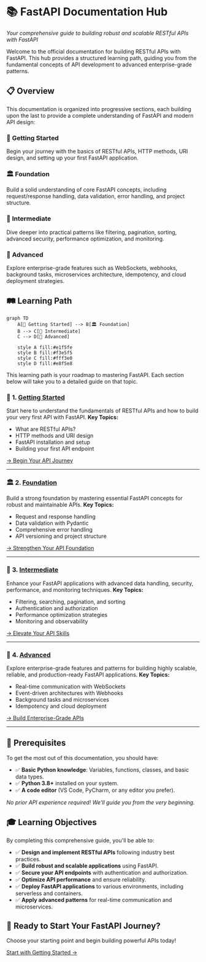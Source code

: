 # 📚 FastAPI Documentation Hub

*Your comprehensive guide to building robust and scalable RESTful APIs with FastAPI*

Welcome to the official documentation for building RESTful APIs with FastAPI. This hub provides a structured learning path, guiding you from the fundamental concepts of API development to advanced enterprise-grade patterns.

## 📋 Overview

This documentation is organized into progressive sections, each building upon the last to provide a complete understanding of FastAPI and modern API design:

### 🚀 **Getting Started**
Begin your journey with the basics of RESTful APIs, HTTP methods, URI design, and setting up your first FastAPI application.

### 🏛️ **Foundation**
Build a solid understanding of core FastAPI concepts, including request/response handling, data validation, error handling, and project structure.

### 🚀 **Intermediate**
Dive deeper into practical patterns like filtering, pagination, sorting, advanced security, performance optimization, and monitoring.

### 🏢 **Advanced**
Explore enterprise-grade features such as WebSockets, webhooks, background tasks, microservices architecture, idempotency, and cloud deployment strategies.

## 🛤️ Learning Path

```mermaid
graph TD
    A[🚀 Getting Started] --> B[🏛️ Foundation]
    B --> C[🚀 Intermediate]
    C --> D[🏢 Advanced]

    style A fill:#e1f5fe
    style B fill:#f3e5f5
    style C fill:#fff3e0
    style D fill:#e8f5e8
```

This learning path is your roadmap to mastering FastAPI. Each section below will take you to a detailed guide on that topic.

### 🚀 **1. [Getting Started](/docs/01_getting-started)**
Start here to understand the fundamentals of RESTful APIs and how to build your very first API with FastAPI.
**Key Topics:**
- What are RESTful APIs?
- HTTP methods and URI design
- FastAPI installation and setup
- Building your first API endpoint

[→ Begin Your API Journey](/docs/01_getting-started)

---

### 🏛️ **2. [Foundation](/docs/02_foundation)**
Build a strong foundation by mastering essential FastAPI concepts for robust and maintainable APIs.
**Key Topics:**
- Request and response handling
- Data validation with Pydantic
- Comprehensive error handling
- API versioning and project structure

[→ Strengthen Your API Foundation](/docs/02_foundation)

---

### 🚀 **3. [Intermediate](/docs/03_intermediate)**
Enhance your FastAPI applications with advanced data handling, security, performance, and monitoring techniques.
**Key Topics:**
- Filtering, searching, pagination, and sorting
- Authentication and authorization
- Performance optimization strategies
- Monitoring and observability

[→ Elevate Your API Skills](/docs/03_intermediate)

---

### 🏢 **4. [Advanced](/docs/04_advanced)**
Explore enterprise-grade features and patterns for building highly scalable, reliable, and production-ready FastAPI applications.
**Key Topics:**
- Real-time communication with WebSockets
- Event-driven architectures with Webhooks
- Background tasks and microservices
- Idempotency and cloud deployment

[→ Build Enterprise-Grade APIs](/docs/04_advanced)

---

## 🎯 Prerequisites

To get the most out of this documentation, you should have:
- ✅ **Basic Python knowledge**: Variables, functions, classes, and basic data types.
- ✅ **Python 3.8+** installed on your system.
- ✅ **A code editor** (VS Code, PyCharm, or any editor you prefer).

*No prior API experience required! We'll guide you from the very beginning.*

## 🎓 Learning Objectives

By completing this comprehensive guide, you'll be able to:
- ✅ **Design and implement RESTful APIs** following industry best practices.
- ✅ **Build robust and scalable applications** using FastAPI.
- ✅ **Secure your API endpoints** with authentication and authorization.
- ✅ **Optimize API performance** and ensure reliability.
- ✅ **Deploy FastAPI applications** to various environments, including serverless and containers.
- ✅ **Apply advanced patterns** for real-time communication and microservices.

## 🚀 Ready to Start Your FastAPI Journey?

Choose your starting point and begin building powerful APIs today!

[Start with Getting Started →](/docs/01_getting-started)